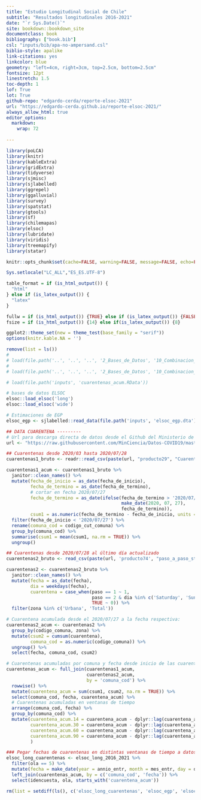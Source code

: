 ```yaml
--- 
title: "Estudio Longitudinal Social de Chile"
subtitle: "Resultados longitudinales 2016-2021"
date: "`r Sys.Date()`"
site: bookdown::bookdown_site
documentclass: book
bibliography: ["book.bib"]
csl: "inputs/bib/apa-no-ampersand.csl"
biblio-style: apalike
link-citations: yes
linkcolor: blue
geometry: "left=4cm, right=3cm, top=2.5cm, bottom=2.5cm"
fontsize: 12pt
linestretch: 1.5
toc-depth: 1
lof: True
lot: True
github-repo: "edgardo-cerda/reporte-elsoc-2021"
url: "https://edgardo-cerda.github.io/reporte-elsoc-2021/"
always_allow_html: true
editor_options: 
  markdown: 
    wrap: 72
    
---
```



```r

library(poLCA)
library(knitr)
library(kableExtra)
library(gridExtra)
library(tidyverse)
library(sjmisc)
library(sjlabelled)
library(ggrepel)
library(ggalluvial)
library(survey)
library(spatstat)
library(gtools)
library(sf)
library(chilemapas)
library(elsoc)
library(lubridate)
library(viridis)
library(treemapify)
library(statar)

```

```r
knitr::opts_chunk$set(cache=FALSE, warning=FALSE, message=FALSE, echo=FALSE, fig.topcaption = TRUE, fig.align = 'center')

Sys.setlocale("LC_ALL","ES_ES.UTF-8")
```

```r
table_format = if (is_html_output()) {
  "html"
} else if (is_latex_output()) {
  "latex" 
}

fullw = if (is_html_output()) {TRUE} else if (is_latex_output()) {FALSE}
fsize = if (is_html_output()) {14} else if(is_latex_output()) {8}

ggplot2::theme_set(new = theme_test(base_family = "serif"))
options(knitr.kable.NA = '')

```

```r

remove(list = ls())
# 
# load(file.path('..', '..', '..', '2_Bases_de_Datos', '10_Combinacion_de_Olas_ELSOC', '0E_Bases_de_Datos_Resultantes_2016_2021', 'ELSOC_Long_2016_2021_v1.00_R.RData'))
# 
# load(file.path('..', '..', '..', '2_Bases_de_Datos', '10_Combinacion_de_Olas_ELSOC', '0E_Bases_de_Datos_Resultantes_2016_2021', 'ELSOC_Wide_2016_2021_v1.00_R.RData'))

# load(file.path('inputs', 'cuarentenas_acum.RData'))

```

```r

# bases de datos ELSOC
elsoc::load_elsoc('long')
elsoc::load_elsoc('wide')

# Estimaciones de EGP
elsoc_egp <- sjlabelled::read_data(file.path('inputs', 'elsoc_egp.dta'))

```

```r

## DATA CUARENTENA ---------
# Url para descarga directa de datos desde el Github del Ministerio de Ciencia
url <- "https://raw.githubusercontent.com/MinCiencia/Datos-COVID19/master/output"

## Cuarentenas desde 2020/03 hasta 2020/07/28 
cuarentenas1_bruto <- readr::read_csv(paste(url, "producto29", "Cuarentenas-Totales.csv", sep = "/"))

cuarentenas1_acum <- cuarentenas1_bruto %>% 
  janitor::clean_names() %>% 
  mutate(fecha_de_inicio = as_date(fecha_de_inicio),
         fecha_de_termino = as_date(fecha_de_termino),
         # cortar en fecha 2020/07/27 
         fecha_de_termino = as_date(ifelse(fecha_de_termino > '2020/07/27', 
                                           make_date(2020, 07, 27),
                                           fecha_de_termino)),
         csum1 = as.numeric(fecha_de_termino - fecha_de_inicio, units = 'days')) %>% 
  filter(fecha_de_inicio < '2020/07/27') %>% 
  rename(comuna_cod = codigo_cut_comuna) %>%
  group_by(comuna_cod) %>% 
  summarise(csum1 = mean(csum1, na.rm = TRUE)) %>% 
  ungroup()

## Cuarentenas desde 2020/07/28 al último día actualizado
cuarentenas2_bruto <- read_csv(paste(url, 'producto74', "paso_a_paso_std.csv", sep="/"))

cuarentenas2 <- cuarentenas2_bruto %>% 
  janitor::clean_names() %>% 
  mutate(fecha = as_date(fecha),
         dia = weekdays(fecha),
         cuarentena = case_when(paso == 1 ~ 1,
                                paso == 2 & dia %in% c('Saturday', 'Sunday') ~ 1,
                                TRUE ~ 0)) %>% 
  filter(zona %in% c('Urbana', 'Total'))

# Cuarentena acumulada desde el 2020/07/27 a la fecha respectiva:
cuarentenas2_acum <- cuarentenas2 %>% 
  group_by(codigo_comuna, zona) %>% 
  mutate(csum2 = cumsum(cuarentena),
         comuna_cod = as.numeric(codigo_comuna)) %>% 
  ungroup() %>% 
  select(fecha, comuna_cod, csum2)

# Cuarentenas acumuladas por comuna y fecha desde inicio de las cuarentenas:
cuarentenas_acum <- full_join(cuarentenas1_acum,
                              cuarentenas2_acum,
                              by = 'comuna_cod') %>% 
  rowwise() %>% 
  mutate(cuarentena_acum = sum(csum1, csum2, na.rm = TRUE)) %>% 
  select(comuna_cod, fecha, cuarentena_acum) %>%
  # Cuarentenas acumuladas en ventanas de tiempo
  arrange(comuna_cod, fecha) %>% 
  group_by(comuna_cod) %>% 
  mutate(cuarentena_acum.14 = cuarentena_acum - dplyr::lag(cuarentena_acum, n = 14),
         cuarentena_acum.30 = cuarentena_acum - dplyr::lag(cuarentena_acum, n = 30),
         cuarentena_acum.60 = cuarentena_acum - dplyr::lag(cuarentena_acum, n = 60),
         cuarentena_acum.90 = cuarentena_acum - dplyr::lag(cuarentena_acum, n = 90)
         )

### Pegar fechas de cuarentenas en distintas ventanas de tiempo a datos elsoc:
elsoc_long_cuarentenas <- elsoc_long_2016_2021 %>% 
  filter(ola == 5) %>% 
  mutate(fecha = make_date(year = annio_entr, month = mes_entr, day = dia_entr)) %>% 
  left_join(cuarentenas_acum, by = c('comuna_cod', 'fecha')) %>% 
  select(idencuesta, ola, starts_with('cuarentena_acum'))

```


```r

rm(list = setdiff(ls(), c('elsoc_long_cuarentenas', 'elsoc_egp', 'elsoc_long_2016_2021', 'elsoc_wide_2016_2021')))

```
